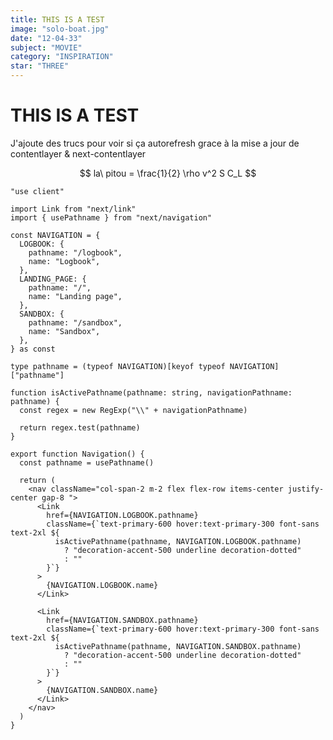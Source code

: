 ```yaml
---
title: THIS IS A TEST
image: "solo-boat.jpg"
date: "12-04-33"
subject: "MOVIE"
category: "INSPIRATION"
star: "THREE"
---
```


# THIS IS A TEST

J'ajoute des trucs pour voir si ça autorefresh grace à la mise a jour de contentlayer & next-contentlayer

$$
la\ pitou = \frac{1}{2} \rho v^2 S C_L
$$

```tsx
"use client"

import Link from "next/link"
import { usePathname } from "next/navigation"

const NAVIGATION = {
  LOGBOOK: {
    pathname: "/logbook",
    name: "Logbook",
  },
  LANDING_PAGE: {
    pathname: "/",
    name: "Landing page",
  },
  SANDBOX: {
    pathname: "/sandbox",
    name: "Sandbox",
  },
} as const

type pathname = (typeof NAVIGATION)[keyof typeof NAVIGATION]["pathname"]

function isActivePathname(pathname: string, navigationPathname: pathname) {
  const regex = new RegExp("\\" + navigationPathname)

  return regex.test(pathname)
}

export function Navigation() {
  const pathname = usePathname()

  return (
    <nav className="col-span-2 m-2 flex flex-row items-center justify-center gap-8 ">
      <Link
        href={NAVIGATION.LOGBOOK.pathname}
        className={`text-primary-600 hover:text-primary-300 font-sans text-2xl ${
          isActivePathname(pathname, NAVIGATION.LOGBOOK.pathname)
            ? "decoration-accent-500 underline decoration-dotted"
            : ""
        }`}
      >
        {NAVIGATION.LOGBOOK.name}
      </Link>

      <Link
        href={NAVIGATION.SANDBOX.pathname}
        className={`text-primary-600 hover:text-primary-300 font-sans text-2xl ${
          isActivePathname(pathname, NAVIGATION.SANDBOX.pathname)
            ? "decoration-accent-500 underline decoration-dotted"
            : ""
        }`}
      >
        {NAVIGATION.SANDBOX.name}
      </Link>
    </nav>
  )
}
```
